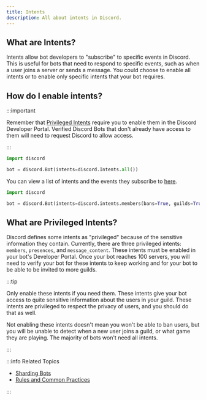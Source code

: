 ```yaml
---
title: Intents
description: All about intents in Discord.
---
```



## What are Intents?

Intents allow bot developers to "subscribe" to specific events in Discord. This is useful for bots that need to respond to specific events, such as when a user joins a server or sends a message. You could choose to enable all intents or to enable only specific intents that your bot requires.

## How do I enable intents?

:::important

Remember that [Privileged Intents](#what-are-privileged-intents) require you to enable them in the Discord Developer Portal. Verified Discord Bots that don't already have access to them will need to request Discord to allow access.

:::

<Tabs>
  <TabItem value="enabling-all-intents" label="Enabling all intents" default>

```python
import discord

bot = discord.Bot(intents=discord.Intents.all())
```

</TabItem>
    
  <TabItem value="enabling-specific-intents" label="Enabling specific intents">

You can view a list of intents and the events they subscribe to [here](https://docs.pycord.dev/en/stable/api/data_classes.html#discord.Intents).

```python title="Enabling Intents"
import discord

bot = discord.Bot(intents=discord.intents.members(bans=True, guilds=True))
```

</TabItem>
</Tabs>

## What are Privileged Intents?

Discord defines some intents as "privileged" because of the sensitive information they contain. Currently, there are three privileged intents: `members`, `presences`, and `message_content`. These intents must be enabled in your bot's Developer Portal. Once your bot reaches 100 servers, you will need to verify your bot for these intents to keep working and for your bot to be able to be invited to more guilds.

:::tip

Only enable these intents if you need them. These intents give your bot access to quite sensitive information about the users in your guild. These intents are privileged to respect the privacy of users, and you should do that as well.

Not enabling these intents doesn't mean you won't be able to ban users, but you will be unable to detect when a new user joins a guild, or what game they are playing. The majority of bots won't need all intents.

:::

:::info Related Topics

- [Sharding Bots](sharding)
- [Rules and Common Practices](../Getting-Started/rules-and-common-practices)

:::
